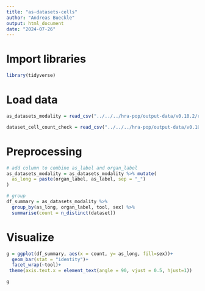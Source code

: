 ```yaml
---
title: "as-datasets-cells"
author: "Andreas Bueckle"
output: html_document
date: "2024-07-26"
---
```


# Import libraries
```r
library(tidyverse)
```

# Load data
```r
as_datasets_modality = read_csv("../../../hra-pop/output-data/v0.10.2/reports/atlas-ad-hoc/as-datasets-modality.csv")

dataset_cell_count_check = read_csv("../../../hra-pop/output-data/v0.10.2/reports/universe-ad-hoc/dataset-cell-count-check.csv")
```
# Preprocessing
```r

# add column to combine as_label and organ_label
as_datasets_modality = as_datasets_modality %>% mutate(
  as_long = paste(organ_label, as_label, sep = "_")
)

# group
df_summary = as_datasets_modality %>%
  group_by(as_long, organ_label, tool, sex) %>%
  summarise(count = n_distinct(dataset))

```


# Visualize
```r
g = ggplot(df_summary, aes(x = count, y= as_long, fill=sex))+
  geom_bar(stat = "identity")+
  facet_wrap(~tool)+
 theme(axis.text.x = element_text(angle = 90, vjust = 0.5, hjust=1))

g

```

